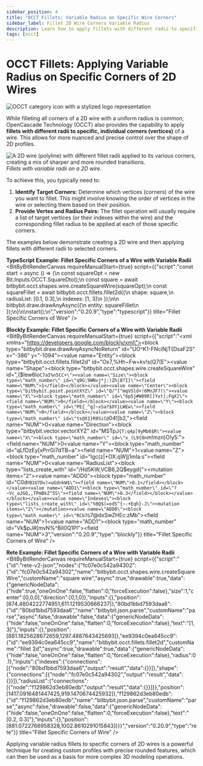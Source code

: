 ```yaml
---
sidebar_position: 4
title: "OCCT Fillets: Variable Radius on Specific Wire Corners"
sidebar_label: Fillet 2D Wire Corners Variable Radius
description: Learn how to apply fillets with different radii to specific corners (vertices) of 2D OCCT wires in Bitbybit using Rete, Blockly, and TypeScript.
tags: [occt]
---
```



# OCCT Fillets: Applying Variable Radius on Specific Corners of 2D Wires

<img 
  class="category-icon-small" 
  src="https://s.bitbybit.dev/assets/icons/white/occt-icon.svg" 
  alt="OCCT category icon with a stylized logo representation" 
  title="OCCT category icon" />

While filleting all corners of a 2D wire with a uniform radius is common, OpenCascade Technology (OCCT) also provides the capability to apply **fillets with different radii to specific, individual corners (vertices)** of a wire. This allows for more nuanced and precise control over the shape of 2D profiles.

![A 2D wire (polyline) with different fillet radii applied to its various corners, creating a mix of sharper and more rounded transitions.](https://ik.imagekit.io/bitbybit/app/assets/start/general/editor-categories/variable-fillet-wire.jpeg "Fillets with variable radii on a 2D wire")
*Fillets with variable radii on a 2D wire.*

To achieve this, you typically need to:
1.  **Identify Target Corners:** Determine which vertices (corners) of the wire you want to fillet. This might involve knowing the order of vertices in the wire or selecting them based on their position.
2.  **Provide Vertex and Radius Pairs:** The fillet operation will usually require a list of target vertices (or their indexes within the wire) and the corresponding fillet radius to be applied at each of those specific corners.

The examples below demonstrate creating a 2D wire and then applying fillets with different radii to selected corners.

**TypeScript Example: Fillet Specific Corners of a Wire with Variable Radii**
<BitByBitRenderCanvas
  requireManualStart={true}
  script={{"script":"const start = async () => {\n    const squareOpt = new Bit.Inputs.OCCT.SquareDto();\n    const square = await bitbybit.occt.shapes.wire.createSquareWire(squareOpt);\n    const squareFillet = await bitbybit.occt.fillets.fillet2d({\n        shape: square,\n        radiusList: [0.1, 0.3],\n        indexes: [1, 3]\n    });\n\n    bitbybit.draw.drawAnyAsync({\n        entity: squareFillet\n    });\n}\n\nstart();\n","version":"0.20.9","type":"typescript"}}
  title="Fillet Specific Corners of Wire"
/>

**Blockly Example: Fillet Specific Corners of a Wire with Variable Radii**
<BitByBitRenderCanvas
  requireManualStart={true}
  script={{"script":"<xml xmlns=\"https://developers.google.com/blockly/xml\"><block type=\"bitbybit.draw.drawAnyAsyncNoReturn\" id=\"UO^K1-FNciNjT{DsaF2S\" x=\"-386\" y=\"-1094\"><value name=\"Entity\"><block type=\"bitbybit.occt.fillets.fillet2d\" id=\"Ox7,%Hh~Fw+kv!s(Q7(E\"><value name=\"Shape\"><block type=\"bitbybit.occt.shapes.wire.createSquareWire\" id=\",($Iew6lo`C7aI%n5CC+\"><value name=\"Size\"><block type=\"math_number\" id=\"q9G;9WNvj*j:)Zh|8?I}\"><field name=\"NUM\">1</field></block></value><value name=\"Center\"><block type=\"bitbybit.point.pointXYZ\" id=\"Q/^[^mqVSld+!6MnJF7(\"><value name=\"X\"><block type=\"math_number\" id=\"6p5j#W09R[]Yxt];FqX]\"><field name=\"NUM\">0</field></block></value><value name=\"Y\"><block type=\"math_number\" id=\"PE{_^g]~xSa?$OYiLWEw\"><field name=\"NUM\">0</field></block></value><value name=\"Z\"><block type=\"math_number\" id=\"ts@X1}R0SiC@`04![b2,\"><field name=\"NUM\">0</field></block></value></block></value><value name=\"Direction\"><block type=\"bitbybit.vector.vectorXYZ\" id=\"MSTpJ`{T;q4p[9yMb6$R\"><value name=\"X\"><block type=\"math_number\" id=\"x_(L9{On`m!mzn)O!y5:\"><field name=\"NUM\">0</field></block></value><value name=\"Y\"><block type=\"math_number\" id=\"qLfDzEy[xPrrGi7dTB~a\"><field name=\"NUM\">1</field></block></value><value name=\"Z\"><block type=\"math_number\" id=\"lgc(z|+OX:qW]j1mIa:s\"><field name=\"NUM\">0</field></block></value></block></value></block></value><value name=\"RadiusList\"><block type=\"lists_create_with\" id=\"/Hd5KW,VCB6,2Q$eygd{\"><mutation items=\"2\"></mutation><value name=\"ADD0\"><block type=\"math_number\" id=\"C0dr`B1U7Dv)=uGdnkW$\"><field name=\"NUM\">0.1</field></block></value><value name=\"ADD1\"><block type=\"math_number\" id=\"?~Vc_oJGQ,,TPmBkZ^5S\"><field name=\"NUM\">0.3</field></block></value></block></value><value name=\"Indexes\"><block type=\"lists_create_with\" id=\"%0Q$(=odS^{~-+Eqh}-J\"><mutation items=\"2\"></mutation><value name=\"ADD0\"><block type=\"math_number\" id=\"RCb7G`7@dxSwZHEc:zMb\"><field name=\"NUM\">1</field></block></value><value name=\"ADD1\"><block type=\"math_number\" id=\"Vk$pJ#[mvN%^BiI0Q1Pl\"><field name=\"NUM\">3</field></block></value></block></value></block></value></block></xml>","version":"0.20.9","type":"blockly"}}
  title="Fillet Specific Corners of Wire"
/>

**Rete Example: Fillet Specific Corners of a Wire with Variable Radii**
<BitByBitRenderCanvas
  requireManualStart={true}
  script={{"script":"{\"id\":\"rete-v2-json\",\"nodes\":{\"fc07e0c542a94302\":{\"id\":\"fc07e0c542a94302\",\"name\":\"bitbybit.occt.shapes.wire.createSquareWire\",\"customName\":\"square wire\",\"async\":true,\"drawable\":true,\"data\":{\"genericNodeData\":{\"hide\":true,\"oneOnOne\":false,\"flatten\":0,\"forceExecution\":false},\"size\":1,\"center\":[0,0,0],\"direction\":[0,1,0]},\"inputs\":{},\"position\":[874.4804222774951,611.1219530666237]},\"80bd1bbd7593daa6\":{\"id\":\"80bd1bbd7593daa6\",\"name\":\"bitbybit.json.parse\",\"customName\":\"parse\",\"async\":false,\"drawable\":false,\"data\":{\"genericNodeData\":{\"hide\":false,\"oneOnOne\":false,\"flatten\":0,\"forceExecution\":false},\"text\":\"[1, 3]\"},\"inputs\":{},\"position\":[881.1825628672659,1297.4887643425693]},\"ee9394c0ea645cc9\":{\"id\":\"ee9394c0ea645cc9\",\"name\":\"bitbybit.occt.fillets.fillet2d\",\"customName\":\"fillet 2d\",\"async\":true,\"drawable\":true,\"data\":{\"genericNodeData\":{\"hide\":false,\"oneOnOne\":false,\"flatten\":0,\"forceExecution\":false},\"radius\":0.1},\"inputs\":{\"indexes\":{\"connections\":[{\"node\":\"80bd1bbd7593daa6\",\"output\":\"result\",\"data\":{}}]},\"shape\":{\"connections\":[{\"node\":\"fc07e0c542a94302\",\"output\":\"result\",\"data\":{}}]},\"radiusList\":{\"connections\":[{\"node\":\"f129862d3eb80edb\",\"output\":\"result\",\"data\":{}}]}},\"position\":[1417.0916481447425,919.1470674425932]},\"f129862d3eb80edb\":{\"id\":\"f129862d3eb80edb\",\"name\":\"bitbybit.json.parse\",\"customName\":\"parse\",\"async\":false,\"drawable\":false,\"data\":{\"genericNodeData\":{\"hide\":false,\"oneOnOne\":false,\"flatten\":0,\"forceExecution\":false},\"text\":\"[0.2, 0.3]\"},\"inputs\":{},\"position\":[881.0722766958328,1002.8610291015843]}}}","version":"0.20.9","type":"rete"}}
  title="Fillet Specific Corners of Wire"
/>

Applying variable radius fillets to specific corners of 2D wires is a powerful technique for creating custom profiles with precise rounded features, which can then be used as a basis for more complex 3D modeling operations.